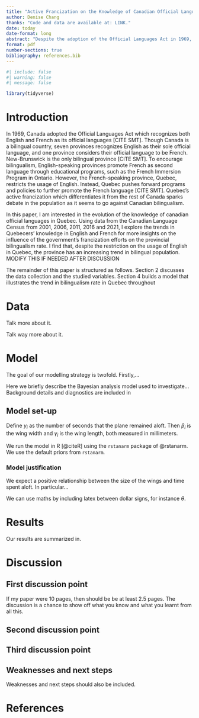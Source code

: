 ```yaml
---
title: "Active Francization on the Knowledge of Canadian Official Languages in Quebec from 2001 to 2021"
author: Denise Chang
thanks: "Code and data are available at: LINK."
date: today
date-format: long
abstract: "Despite the adoption of the Official Languages Act in 1969, Quebec is the only province to recognize French as its sole official language in Canada. This paper investigates the knowledge of canadian official langauges in Quebec using data from Canadian Language censuses from 2001 to 2021. The exploration of the data suggests that the Language policies and the active francization of Quebec contributes to a higher bilingualism in the province. The results of this study are significant, as official bilingualism is closely tied to Canada's history and cultural identity. Promoting bilingualism is also important as it fosters understanding between English- and French-speaking communities. "
format: pdf
number-sections: true
bibliography: references.bib
---
```


```r
#| include: false
#| warning: false
#| message: false

library(tidyverse)
```


# Introduction
In 1969, Canada adopted the Official Languages Act which recognizes both English and French as its official languages [CITE SMT]. Though Canada is a bilingual country, seven provinces recognizes English as their sole official language, and one province considers their official language to be French. New-Brunswick is the only bilingual province [CITE SMT]. To encourage bilingualism, English-speaking provinces promote French as second language through educational programs, such as the French Immersion Program in Ontario. However, the French-speaking province, Quebec, restricts the usage of English. Instead, Quebec pushes forward programs and policies to further promote the French language [CITE SMT]. Quebec's active francization which differentiates it from the rest of Canada sparks debate in the population as it seems to go against Canadian bilingualism. 

In this paper, I am interested in the evolution of the knowledge of canadian official languages in Quebec. Using data from the Canadian Language Census from 2001, 2006, 2011, 2016 and 2021, I explore the trends in Quebecers' knowledge in English and French for more insights on the influence of the government's francization efforts on the provincial bilingualism rate. I find that, despite the restriction on the usage of English in Quebec, the province has an increasing trend in bilingual population. MODIFY THIS IF NEEDED AFTER DISCUSSION

The remainder of this paper is structured as follows. Section 2 discusses the data collection and the studied variables. Section 4 builds a model that illustrates the trend in bilingualism rate in Quebec throughout 



# Data


Talk more about it.

Talk way more about it. 



# Model

The goal of our modelling strategy is twofold. Firstly,...

Here we briefly describe the Bayesian analysis model used to investigate... Background details and diagnostics are included in

## Model set-up

Define $y_i$ as the number of seconds that the plane remained aloft. Then $\beta_i$ is the wing width and $\gamma_i$ is the wing length, both measured in millimeters.  

\begin{align} 
y_i|\mu_i, \sigma &\sim \mbox{Normal}(\mu_i, \sigma) \\
\mu_i &= \alpha + \beta_i + \gamma_i\\
\alpha &\sim \mbox{Normal}(0, 2.5) \\
\beta &\sim \mbox{Normal}(0, 2.5) \\
\gamma &\sim \mbox{Normal}(0, 2.5) \\
\sigma &\sim \mbox{Exponential}(1)
\end{align}

We run the model in R [@citeR] using the `rstanarm` package of @rstanarm. We use the default priors from `rstanarm`.


### Model justification

We expect a positive relationship between the size of the wings and time spent aloft. In particular...

We can use maths by including latex between dollar signs, for instance $\theta$.


# Results

Our results are summarized in.



# Discussion

## First discussion point

If my paper were 10 pages, then should be be at least 2.5 pages. The discussion is a chance to show off what you know and what you learnt from all this. 

## Second discussion point

## Third discussion point

## Weaknesses and next steps

Weaknesses and next steps should also be included.

\newpage

# References


